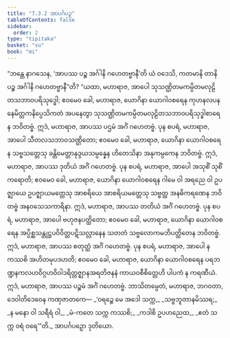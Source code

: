 ```yaml
---
title: "7.3.2 အာပင်္ဂပဉှ"
tableOfContents: false
sidebar:
  order: 2
type: "tipitaka"
basket: "su"
book: "mi"
---
```



<DynamicBreadcrumb />

<Division number="246" book="mi" e="ch" v="28">

<Paragraph number="1763" book="mi">
“ဘန္တေ နာဂသေန, ‘အာပဿ ပဉ္စ အင်္ဂါနိ ဂဟေတဗ္ဗာနီ’တိ ယံ ဝဒေသိ, ကတမာနိ တာနိ ပဉ္စ အင်္ဂါနိ ဂဟေတဗ္ဗာနီ”တိ? “ယထာ, မဟာရာဇ, အာပေါ သုသဏ္ဌိတမကမ္ပိတမလုဠိတသဘာဝပရိသုဒ္ဓေါ; ဧဝမေဝ ခေါ, မဟာရာဇ, ယောဂိနာ ယောဂါဝစရေန ကုဟနလပနနေမိတ္တကနိပ္ပေသိကတံ အပနေတွာ သုသဏ္ဌိတမကမ္ပိတမလုဠိတသဘာဝပရိသုဒ္ဓါစာရေန ဘဝိတဗ္ဗံ. ဣဒံ, မဟာရာဇ, အာပဿ ပဌမံ အင်္ဂံ ဂဟေတဗ္ဗံ.
</Paragraph>

<Paragraph number="1764" book="mi">
ပုန စပရံ, မဟာရာဇ, အာပေါ သီတလသဘာဝသဏ္ဌိတော; ဧဝမေဝ ခေါ, မဟာရာဇ, ယောဂိနာ ယောဂါဝစရေန သဗ္ဗသတ္တေသု ခန္တိမေတ္တာနုဒ္ဒယသမ္ပန္နေန ဟိတေသိနာ အနုကမ္ပကေန ဘဝိတဗ္ဗံ. ဣဒံ, မဟာရာဇ, အာပဿ ဒုတိယံ အင်္ဂံ ဂဟေတဗ္ဗံ.
</Paragraph>

<Paragraph number="1765" book="mi">
ပုန စပရံ, မဟာရာဇ, အာပေါ အသုစိံ သုစိံ ကရောတိ; ဧဝမေဝ ခေါ, မဟာရာဇ, ယောဂိနာ ယောဂါဝစရေန ဂါမေ ဝါ အရညေ ဝါ ဥပဇ္ဈာယေ ဥပဇ္ဈာယမတ္တေသု အာစရိယေ အာစရိယမတ္တေသု သဗ္ဗတ္ထ အနဓိကရဏေန ဘဝိတဗ္ဗံ အနဝသေသကာရိနာ. ဣဒံ, မဟာရာဇ, အာပဿ တတိယံ အင်္ဂံ ဂဟေတဗ္ဗံ.
</Paragraph>

<Paragraph number="1766" book="mi">
ပုန စပရံ, မဟာရာဇ, အာပေါ ဗဟုဇနပတ္ထိတော; ဧဝမေဝ ခေါ, မဟာရာဇ, ယောဂိနာ ယောဂါဝစရေန အပ္ပိစ္ဆသန္တုဋ္ဌပဝိဝိတ္တပဋိသလ္လာနေန သတတံ သဗ္ဗလောကမဘိပတ္ထိတေန ဘဝိတဗ္ဗံ. ဣဒံ, မဟာရာဇ, အာပဿ စတုတ္ထံ အင်္ဂံ ဂဟေတဗ္ဗံ.
</Paragraph>

<Paragraph number="1767" book="mi">
ပုန စပရံ, မဟာရာဇ, အာပေါ န ကဿစိ အဟိတမုပဒဟတိ; ဧဝမေဝ ခေါ, မဟာရာဇ, ယောဂိနာ ယောဂါဝစရေန ပရဘဏ္ဍနကလဟဝိဂ္ဂဟဝိဝါဒရိတ္တဇ္ဈာနအရတိဇနနံ ကာယဝစီစိတ္တေဟိ ပါပကံ န ကရဏီယံ. ဣဒံ, မဟာရာဇ, အာပဿ ပဉ္စမံ အင်္ဂံ ဂဟေတဗ္ဗံ. ဘာသိတမ္ပေတံ, မဟာရာဇ, ဘဂဝတာ, ဒေဝါတိဒေဝေန ကဏှဇာတကေ—
</Paragraph>

<Paragraph number="1768" type="verses" book="mi">
_‘ဝရဉ္စေ မေ အဒေါ သက္က,_  
_သဗ္ဗဘူတာနမိဿရ;_  
_န မနော ဝါ သရီရံ ဝါ,_  
_မံ-ကတေ သက္က ကဿစိ;_  
_ကဒါစိ ဥပဟညေထ,_  
_ဧတံ သက္က ဝရံ ဝရေ’”တိ._  


</Paragraph>
</Division>

<Paragraph number="1769" type="center" book="mi">
အာပင်္ဂပဉှော ဒုတိယော.
</Paragraph>